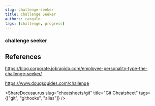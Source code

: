 ```yaml
---
slug: challenge-seeker
title: Challenge Seeker
authors: cangulo
tags: [challenge, progress]
---
```



<!--truncate-->

### challenge seeker

## References

https://blog.corporate.jobrapido.com/employee-personality-type-the-challenge-seeker/

https://www.dougsguides.com/challenge

<AboutMe/>

<ShareDocusaurus 
  slug="cheatsheets/git" 
  title="Git Cheatsheet" 
  tags={["git", "githooks", "alias"]} />

<Comments />